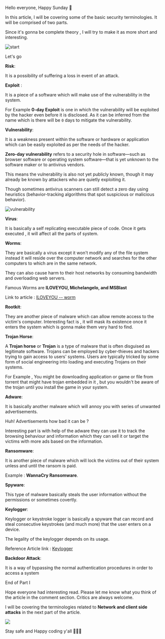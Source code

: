 Hello everyone, Happy Sunday 🎉

In this article, I will be covering some of the basic security terminologies. It will be comprised of two parts.  

Since it's gonna be complete theory , I will try to make it as more short and interesting. 

![start](https://media.giphy.com/media/EOpZ7XsVfTN2E/giphy.gif)


Let's go 


**Risk**: 

It is a possibility of suffering a loss in event of an attack. 


**Exploit** : 

It is a piece of a software which will make use of the vulnerability in the system. 

For Example **0-day Exploit** is one in which the vulnerability will be exploited by the hacker even before it is disclosed. As it can be inferred from the name which is there will be `0` days to mitigate the vulnerability.


**Vulnerability**: 

It is a weakness present within the software or hardware or application which can be easily exploited as per the needs of the hacker.

**Zero-day vulnerability** refers to a security hole in software—such as browser software or operating system software—that is yet unknown to the software maker or to antivirus vendors. 

This means the vulnerability is also not yet publicly known, though it may already be known by attackers who are quietly exploiting it. 

Though sometimes antivirus scanners can still detect a zero day using heuristics (behavior-tracking algorithms that spot suspicious or malicious behavior).

![vulnerability](https://media.giphy.com/media/9JtCi9e60NzyaKZiMz/giphy.gif)


**Virus**:  

It is basically a self replicating executable piece of code. Once it gets executed , it will affect all the parts of system.

 
**Worms**: 

They are basically a virus except it won't modify any of the file system instead it will reside over the computer network and searches for the other computers to which are in the same network. 

They can also cause harm to their host networks by consuming bandwidth and overloading web servers. 

Famous Worms are  **ILOVEYOU, Michelangelo, and MSBlast** 

Link to article : [ILOVEYOU -- worm](https://www.zdnet.com/article/inside-the-iloveyou-worm-5000107344/)


**Rootkit**: 

They are another piece of malware which can allow remote access to the victim's computer. Interesting fact is , it will mask its existence once it enters the system which is gonna make them very hard to find. 

**Trojan Horse**: 

A **Trojan horse** or **Trojan** is a type of malware that is often disguised as legitimate software. Trojans can be employed by cyber-thieves and hackers trying to gain access to users' systems. Users are typically tricked by some form of social engineering into loading and executing Trojans on their systems.

For Example , You might be downloading application or game or file from torrent that might have trojan embedded in it , but you wouldn't be aware of the trojan until you install the game in your system.



**Adware**: 

It is basically another malware which will annoy you with series of unwanted advertisements. 

Huh! Advertisements how bad it can be ?


Interesting part is with help of the adware they can use it to track the browsing behaviour and information which they can sell it or target the victims with more ads based on the information.   

**Ransomware**: 

It is another piece of malware which will lock the victims out of their system unless and until the ransom is paid. 

Example : **WannaCry Ransomware**. 


**Spyware**: 

This type of malware basically steals the user information without the permissions or sometimes covertly.

**Keylogger**: 

Keylogger or keystroke logger is basically a spyware that can record and steal consecutive keystrokes (and much more) that the user enters on a device. 

The legality of the keylogger depends on its usage. 

Reference Article link : [Keylogger](https://www.malwarebytes.com/keylogger/)

**Backdoor Attack**: 

It is a way of bypassing the normal authentication procedures in order to access a system



End of Part I 


Hope everyone had interesting read. Please let me know what you think of the article in the comment section. Critics are always welcome. 

I will be covering the terminologies related to **Network and client side attacks** in the next part of the article. 

![](https://media.giphy.com/media/l1J3CbFgn5o7DGRuE/giphy.gif)

Stay safe and Happy coding y'all 🎉🎉🎉